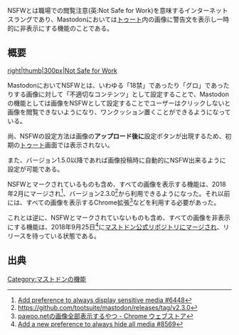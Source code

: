 {{Infobox word
| Name          = NSFW
| Hinshi        = 形容詞/動詞
}}NSFWとは職場での閲覧注意(英:Not Safe for Work)を意味するインターネットスラングであり、Mastodonにおいては[[トゥート]]内の画像に警告文を表示し一時的に非表示にする機能のことである。

== 概要 ==
[[ファイル:スクリーンショット 2017-04-16 7.58.15.png|right|thumb|300px|Not Safe for Work]]

MastodonにおいてNSFWとは、いわゆる「18禁」であったり「グロ」であったりする画像に対して「不適切なコンテンツ」として設定することで、Mastodonの機能としては画像をNSFWとして設定することでユーザーはクリックしないと画像を閲覧できないようになり、ワンクッション置くことができるようになっている。

尚、NSFWの設定方法は画像の'''アップロード後に'''設定ボタンが出現するため、初期の[[トゥート]]画面では表示されない。

また、バージョン1.5.0以降であれば画像投稿時に自動的にNSFW出来るように設定が可能である。

NSFWとマークされているものも含め、すべての画像を表示する機能は、2018年2月にマージされ<ref>[https://github.com/tootsuite/mastodon/pull/6448 Add preference to always display sensitive media #6448]</ref>、バージョン2.3.0<ref>https://github.com/tootsuite/mastodon/releases/tag/v2.3.0</ref>から利用できるようになった。それ以前には、すべての画像を表示するChrome拡張<ref>[https://chrome.google.com/webstore/detail/pawoonet%E3%81%AE%E7%94%BB%E5%83%8F%E5%85%A8%E9%83%A8%E8%A1%A8%E7%A4%BA%E3%81%99%E3%82%8B%E3%82%84%E3%81%A4/hhfebcpaahgegnabkmhohnfochmbjjfd pawoo.netの画像全部表示するやつ - Chrome ウェブストア]</ref>などを利用する必要があった。

これとは逆に、NSFWとマークされていないものも含め、すべての画像を非表示にする機能は、2018年9月25日<ref>[https://github.com/tootsuite/mastodon/pull/8569 Add a new preference to always hide all media #8569]</ref>に[[マストドン公式リポジトリ]]にマージされ、リリースを待っている状態である。

== 出典 ==
<references/>

{{DEFAULTSORT:nsfw}}
[[Category:マストドンの機能]]